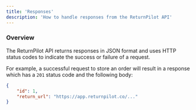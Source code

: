 ```yaml
---
title: 'Responses'
description: 'How to handle responses from the ReturnPilot API'
---
```


### Overview

The ReturnPilot API returns responses in JSON format and uses HTTP status codes to indicate the success or failure of a request.

For example, a successful request to store an order will result in a response which has a `201` status code and the following body:

```json
{
    "id": 1,
    "return_url": "https://app.returnpilot.co/..."
}
```